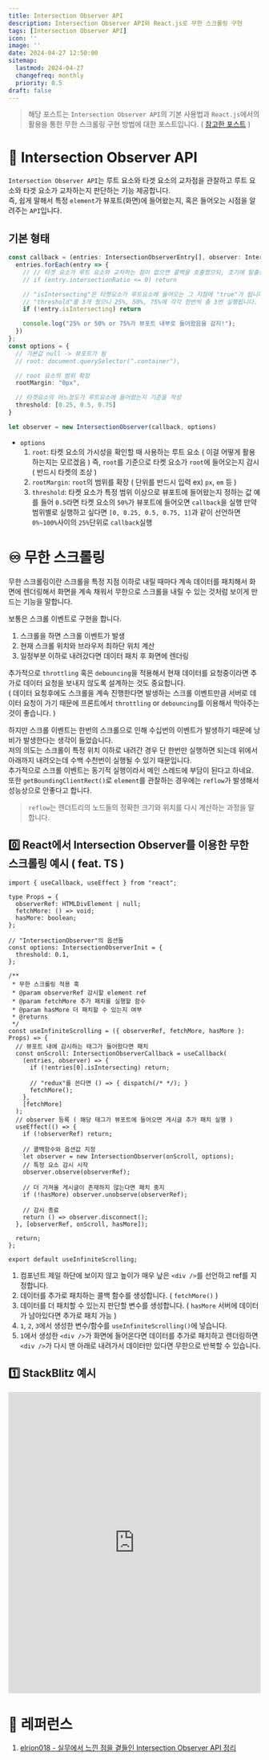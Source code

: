```yaml
---
title: Intersection Observer API
description: Intersection Observer API와 React.js로 무한 스크롤링 구현
tags: [Intersection Observer API]
icon: ''
image: ''
date: 2024-04-27 12:50:00
sitemap:
  lastmod: 2024-04-27
  changefreq: monthly
  priority: 0.5
draft: false
---
```


> 해당 포스트는 `Intersection Observer API`의 기본 사용법과 `React.js`에서의 활용을 통한 무한 스크롤링 구현 방법에 대한 포스트입니다. ( [참고한 포스트](https://velog.io/@elrion018/%EC%8B%A4%EB%AC%B4%EC%97%90%EC%84%9C-%EB%8A%90%EB%82%80-%EC%A0%90%EC%9D%84-%EA%B3%81%EB%93%A4%EC%9D%B8-Intersection-Observer-API-%EC%A0%95%EB%A6%AC) )

# 🔬 Intersection Observer API
`Intersection Observer API`는 루트 요소와 타겟 요소의 교차점을 관찰하고 루트 요소와 타겟 요소가 교차하는지 판단하는 기능 제공합니다.<br />
즉, 쉽게 말해서 특정 `element`가 뷰포트(화면)에 들어왔는지, 혹은 들어오는 시점을 알려주는 `API`입니다.<br />

## 기본 형태
```ts
const callback = (entries: IntersectionObserverEntry[], observer: IntersectionObserver) => {
  entries.forEach(entry => {
    // // 타겟 요소가 루트 요소와 교차하는 점이 없으면 콜백을 호출했으되, 조기에 탈출한다.
    // if (entry.intersectionRatio <= 0) return

    // "isIntersecting"은 타켓요소가 루트요소에 들어오는 그 지점에 "true"가 됩니다.
    // "threshold"를 3개 줬으니 25%, 50%, 75%에 각각 한번씩 총 3번 실행됩니다.
    if (!entry.isIntersecting) return

    console.log("25% or 50% or 75%가 뷰포트 내부로 들어왔음을 감지!");
  })
};
const options = {
  // 기본값 null -> 뷰포트가 됨
  // root: document.querySelector(".container"),

  // root 요소의 범위 확장
  rootMargin: "0px",

  // 타겟요소의 어느정도가 루트요소에 들어왔는지 기준을 작성
  threshold: [0.25, 0.5, 0.75]
}

let observer = new IntersectionObserver(callback, options)

```
+ `options`
  1. `root`: 타켓 요소의 가시성을 확인할 때 사용하는 루트 요소 ( 이걸 어떻게 활용하는지는 모르겠음 )
            즉, `root`를 기준으로 타켓 요소가 `root`에 들어오는지 감시 ( 반드시 타켓의 조상 )
  2. `rootMargin`: `root`의 범위를 확장 ( 단위를 반드시 입력 ex) `px`, `em` 등 )
  3. `threshold`: 타켓 요소가 특정 범위 이상으로 뷰포트에 들어왔는지 정하는 값
            예를 들어 `0.5`라면 타켓 요소의 `50%`가 뷰포트에 들어오면 `callback`을 실행
            만약 범위별로 실행하고 싶다면 `[0, 0.25, 0.5, 0.75, 1]`과 같이 선언하면 `0%~100%`사이의 `25%`단위로 `callback`실행

# ♾️ 무한 스크롤링
무한 스크롤링이란 스크롤을 특정 지점 이하로 내릴 때마다 계속 데이터를 패치해서 화면에 렌더링해서 화면을 계속 채워서 무한으로 스크롤을 내릴 수 있는 것처럼 보이게 만드는 기능을 말합니다.<br />

보통은 스크롤 이벤트로 구현을 합니다.<br />
1. 스크롤을 하면 스크롤 이벤트가 발생
2. 현재 스크롤 위치와 브라우저 최하단 위치 계산
3. 일정부분 이하로 내려갔다면 데이터 패치 후 화면에 렌더링

추가적으로 `throttling` 혹은 `debouncing`을 적용해서 현재 데이터를 요청중이라면 추가로 데이터 요청을 보내지 않도록 설계하는 것도 중요합니다.<br />
( 데이터 요청후에도 스크롤을 계속 진행한다면 발생하는 스크롤 이벤트만큼 서버로 데이터 요청이 가기 때문에 프론트에서 `throttling` or `debouncing`를 이용해서 막아주는 것이 좋습니다. )<br />

하지만 스크롤 이벤트는 한번의 스크롤으로 인해 수십번의 이벤트가 발생하기 때문에 낭비가 발생한다는 생각이 들었습니다.<br />
저의 의도는 스크롤이 특정 위치 이하로 내려간 경우 단 한번만 실행하면 되는데 위에서 아래까지 내려오는데 수백 수천번이 실행될 수 있기 때문입니다.<br />
추가적으로 스크롤 이벤트는 동기적 실행이라서 메인 스레드에 부담이 된다고 하네요.<br />
또한 `getBoundingClientRect()`로 `element`를 관찰하는 경우에는 `reflow`가 발생해서 성능상으로 안좋다고 합니다.<br />

> `reflow`는 렌더트리의 노드들의 정확한 크기와 위치를 다시 계산하는 과정을 말합니다.

## 0️⃣ React에서 Intersection Observer를 이용한 무한 스크롤링 예시 ( feat. TS )
```tsx
import { useCallback, useEffect } from "react";

type Props = {
  observerRef: HTMLDivElement | null;
  fetchMore: () => void;
  hasMore: boolean;
};

// "IntersectionObserver"의 옵션들
const options: IntersectionObserverInit = {
  threshold: 0.1,
};

/**
 * 무한 스크롤링 적용 훅
 * @param observerRef 감시할 element ref
 * @param fetchMore 추가 패치를 실행할 함수
 * @param hasMore 더 패치할 수 있는지 여부
 * @returns
 */
const useInfiniteScrolling = ({ observerRef, fetchMore, hasMore }: Props) => {
  // 뷰포트 내에 감시하는 태그가 들어왔다면 패치
  const onScroll: IntersectionObserverCallback = useCallback(
    (entries, observer) => {
      if (!entries[0].isIntersecting) return;

      // "redux"를 쓴다면 () => { dispatch(/* */); }
      fetchMore();
    },
    [fetchMore]
  );
  // observer 등록 ( 해당 태그가 뷰포트에 들어오면 게시글 추가 패치 실행 )
  useEffect(() => {
    if (!observerRef) return;

    // 콜백함수와 옵션값 지정
    let observer = new IntersectionObserver(onScroll, options);
    // 특정 요소 감시 시작
    observer.observe(observerRef);

    // 더 가져올 게시글이 존재하지 않는다면 패치 중지
    if (!hasMore) observer.unobserve(observerRef);

    // 감시 종료
    return () => observer.disconnect();
  }, [observerRef, onScroll, hasMore]);

  return;
};

export default useInfiniteScrolling;
```

1. 컴포넌트 제일 하단에 보이지 않고 높이가 매우 낲은 `<div />`를 선언하고 ref를 지정합니다.
2. 데이터를 추가로 패치하는 콜백 함수를 생성합니다. ( `fetchMore()` )
3. 데이터를 더 패치할 수 있는지 판단할 변수를 생성합니다. ( `hasMore` 서버에 데이터가 남아있다면 추가로 패치 가능 )
4. `1`, `2`, `3`에서 생성한 변수/함수를 `useInfiniteScrolling()`에 넣습니다.
5. `1`에서 생성한 `<div />`가 화면에 들어온다면 데이터를 추가로 패치하고 렌더링하면 `<div />`가 다시 맨 아래로 내려가서 데이터만 있다면 무한으로 반복할 수 있습니다.

## 1️⃣ StackBlitz 예시

<iframe height="600" width="100%" scrolling="no" title="Intersection Observer" src="https://stackblitz.com/edit/react-ts-mpggtg?ctl=1&embed=1&file=src/components/App.tsx" frameborder="no" loading="lazy" allowtransparency="true" allowfullscreen="true"></iframe>

# 📮 레퍼런스
1. [elrion018 - 실무에서 느낀 점을 곁들인 Intersection Observer API 정리](https://velog.io/@elrion018/%EC%8B%A4%EB%AC%B4%EC%97%90%EC%84%9C-%EB%8A%90%EB%82%80-%EC%A0%90%EC%9D%84-%EA%B3%81%EB%93%A4%EC%9D%B8-Intersection-Observer-API-%EC%A0%95%EB%A6%AC)